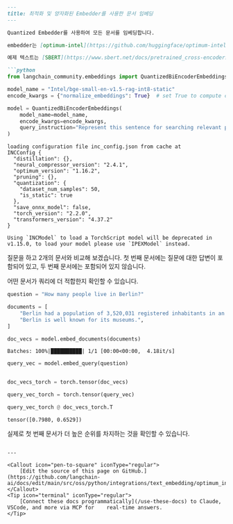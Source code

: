 ```markdown
---
title: 최적화 및 양자화된 Embedder를 사용한 문서 임베딩
---

Quantized Embedder를 사용하여 모든 문서를 임베딩합니다.

embedder는 [optimum-intel](https://github.com/huggingface/optimum-intel.git)과 [IPEX](https://github.com/intel/intel-extension-for-pytorch)를 사용하여 생성된 최적화된 모델을 기반으로 합니다.

예제 텍스트는 [SBERT](https://www.sbert.net/docs/pretrained_cross-encoders.html)를 기반으로 합니다.

```python
from langchain_community.embeddings import QuantizedBiEncoderEmbeddings

model_name = "Intel/bge-small-en-v1.5-rag-int8-static"
encode_kwargs = {"normalize_embeddings": True}  # set True to compute cosine similarity

model = QuantizedBiEncoderEmbeddings(
    model_name=model_name,
    encode_kwargs=encode_kwargs,
    query_instruction="Represent this sentence for searching relevant passages: ",
)
```

```output
loading configuration file inc_config.json from cache at
INCConfig {
  "distillation": {},
  "neural_compressor_version": "2.4.1",
  "optimum_version": "1.16.2",
  "pruning": {},
  "quantization": {
    "dataset_num_samples": 50,
    "is_static": true
  },
  "save_onnx_model": false,
  "torch_version": "2.2.0",
  "transformers_version": "4.37.2"
}

Using `INCModel` to load a TorchScript model will be deprecated in v1.15.0, to load your model please use `IPEXModel` instead.
```

질문을 하고 2개의 문서와 비교해 보겠습니다. 첫 번째 문서에는 질문에 대한 답변이 포함되어 있고, 두 번째 문서에는 포함되어 있지 않습니다.

어떤 문서가 쿼리에 더 적합한지 확인할 수 있습니다.

```python
question = "How many people live in Berlin?"
```

```python
documents = [
    "Berlin had a population of 3,520,031 registered inhabitants in an area of 891.82 square kilometers.",
    "Berlin is well known for its museums.",
]
```

```python
doc_vecs = model.embed_documents(documents)
```

```output
Batches: 100%|██████████| 1/1 [00:00<00:00,  4.18it/s]
```

```python
query_vec = model.embed_query(question)
```

```python
```

```python
doc_vecs_torch = torch.tensor(doc_vecs)
```

```python
query_vec_torch = torch.tensor(query_vec)
```

```python
query_vec_torch @ doc_vecs_torch.T
```

```output
tensor([0.7980, 0.6529])
```

실제로 첫 번째 문서가 더 높은 순위를 차지하는 것을 확인할 수 있습니다.
```

---

<Callout icon="pen-to-square" iconType="regular">
    [Edit the source of this page on GitHub.](https://github.com/langchain-ai/docs/edit/main/src/oss/python/integrations/text_embedding/optimum_intel.mdx)
</Callout>
<Tip icon="terminal" iconType="regular">
    [Connect these docs programmatically](/use-these-docs) to Claude, VSCode, and more via MCP for    real-time answers.
</Tip>

